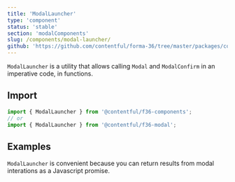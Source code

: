 ```yaml
---
title: 'ModalLauncher'
type: 'component'
status: 'stable'
section: 'modalComponents'
slug: /components/modal-launcher/
github: 'https://github.com/contentful/forma-36/tree/master/packages/components/modal/src'
---
```


`ModalLauncher` is a utility that allows calling `Modal` and `ModalConfirm` in an imperative code, in functions.

## Import

```js static=true
import { ModalLauncher } from '@contentful/f36-components';
// or
import { ModalLauncher } from '@contentful/f36-modal';
```

## Examples

`ModalLauncher` is convenient because you can return results from modal interations as a Javascript promise.

```jsx file=../../examples/ModalLauncherExample.tsx

```
